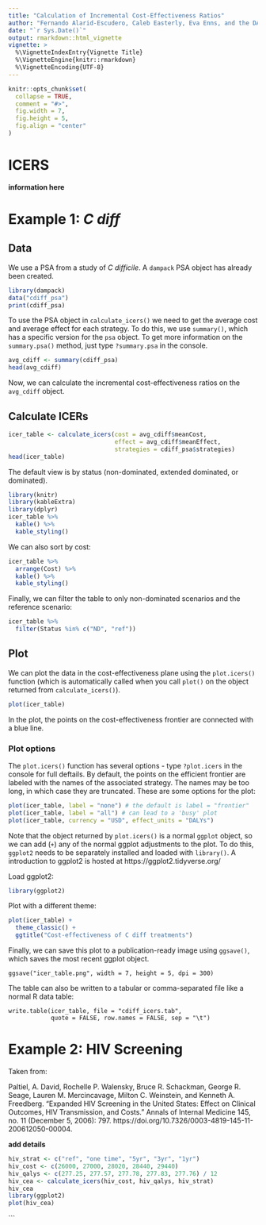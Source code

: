 ```yaml
---
title: "Calculation of Incremental Cost-Effectiveness Ratios"
author: "Fernando Alarid-Escudero, Caleb Easterly, Eva Enns, and the DARTH Team"
date: "`r Sys.Date()`"
output: rmarkdown::html_vignette
vignette: >
  %\VignetteIndexEntry{Vignette Title}
  %\VignetteEngine{knitr::rmarkdown}
  %\VignetteEncoding{UTF-8}
---
```


```r
knitr::opts_chunk$set(
  collapse = TRUE,
  comment = "#>",
  fig.width = 7,
  fig.height = 5,
  fig.align = "center"
)
```

# ICERS

**information here**

# Example 1: *C diff*

## Data

We use a PSA from a study of *C difficile*. A `dampack` PSA object has already been created.

```r
library(dampack)
data("cdiff_psa")
print(cdiff_psa)
```

To use the PSA object in `calculate_icers()` we need to get the average cost and average effect for each strategy. To do this, we use `summary()`, which has a specific version for the `psa` object. To get more information on the `summary.psa()` method, just type `?summary.psa` in the console.

```r
avg_cdiff <- summary(cdiff_psa)
head(avg_cdiff)
```

Now, we can calculate the incremental cost-effectiveness ratios on the `avg_cdiff` object.

## Calculate ICERs

```r
icer_table <- calculate_icers(cost = avg_cdiff$meanCost,
                              effect = avg_cdiff$meanEffect,
                              strategies = cdiff_psa$strategies)
head(icer_table)
```

The default view is by status (non-dominated, extended dominated, or dominated).

```r
library(knitr)
library(kableExtra)
library(dplyr)
icer_table %>%
  kable() %>%
  kable_styling()
```

We can also sort by cost:

```r
icer_table %>%
  arrange(Cost) %>%
  kable() %>%
  kable_styling()
```

Finally, we can filter the table to only non-dominated scenarios and the reference scenario:

```r
icer_table %>%
  filter(Status %in% c("ND", "ref"))
```

## Plot

We can plot the data in the cost-effectiveness plane using the `plot.icers()` function (which is automatically called when you call `plot()` on the object returned from `calculate_icers()`).

```r
plot(icer_table)
```

In the plot, the points on the cost-effectiveness frontier are connected with a blue line.

### Plot options

The `plot.icers()` function has several options - type `?plot.icers` in the console for full deftails. By default, the points on the efficient frontier are labeled with the names of the associated strategy. The names may be too long, in which case they are truncated. These are some options for the plot:

```r
plot(icer_table, label = "none") # the default is label = "frontier"
plot(icer_table, label = "all") # can lead to a 'busy' plot
plot(icer_table, currency = "USD", effect_units = "DALYs")
```

Note that the object returned by `plot.icers()` is a normal `ggplot` object, so we can add (`+`) any of the normal ggplot adjustments to the plot. To do this, `ggplot2` needs to be separately installed and loaded with `library()`. A introduction to ggplot2 is hosted at https://ggplot2.tidyverse.org/

Load ggplot2:
```r
library(ggplot2)
```

Plot with a different theme:

```r
plot(icer_table) +
  theme_classic() +
  ggtitle("Cost-effectiveness of C diff treatments")
```

Finally, we can save this plot to a publication-ready image using `ggsave()`, which saves the most recent ggplot object. 

```
ggsave("icer_table.png", width = 7, height = 5, dpi = 300)
```

The table can also be written to a tabular or comma-separated file like a normal R data table:

```
write.table(icer_table, file = "cdiff_icers.tab",
            quote = FALSE, row.names = FALSE, sep = "\t")
```


# Example 2: HIV Screening

Taken from:

Paltiel, A. David, Rochelle P. Walensky, Bruce R. Schackman, George R. Seage, Lauren M. Mercincavage, Milton C. Weinstein, and Kenneth A. Freedberg. “Expanded HIV Screening in the United States: Effect on Clinical Outcomes, HIV Transmission, and Costs.” Annals of Internal Medicine 145, no. 11 (December 5, 2006): 797. https://doi.org/10.7326/0003-4819-145-11-200612050-00004.

**add details**

```r
hiv_strat <- c("ref", "one time", "5yr", "3yr", "1yr")
hiv_cost <- c(26000, 27000, 28020, 28440, 29440)
hiv_qalys <- c(277.25, 277.57, 277.78, 277.83, 277.76) / 12
hiv_cea <- calculate_icers(hiv_cost, hiv_qalys, hiv_strat)
hiv_cea
library(ggplot2)
plot(hiv_cea)
```


```

